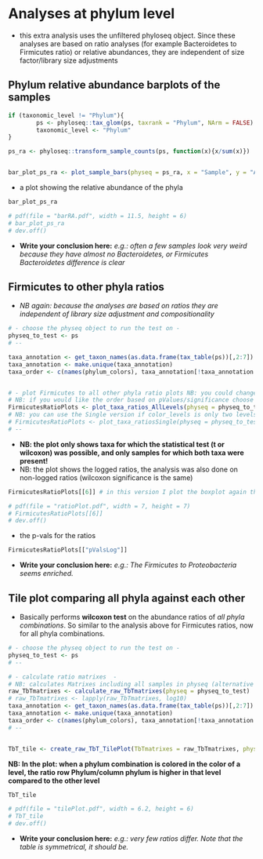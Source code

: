 # Analyses at phylum level

- this extra analysis uses the unfiltered phyloseq object. Since these analyses are based on ratio analyses (for example Bacteroidetes to Firmicutes ratio) or relative abundances, they are independent of size factor/library size adjustments


## Phylum relative abundance barplots of the samples

```r
if (taxonomic_level != "Phylum"){
        ps <- phyloseq::tax_glom(ps, taxrank = "Phylum", NArm = FALSE)
        taxonomic_level <- "Phylum"
}

ps_ra <- phyloseq::transform_sample_counts(ps, function(x){x/sum(x)})


bar_plot_ps_ra <- plot_sample_bars(physeq = ps_ra, x = "Sample", y = "Abundance", group_var = group_var, color_levels = color_levels, fill = "Phylum", color_sample_names = TRUE, col_vec = phylum_colors, facet_grid = NULL)
```

- a plot showing the relative abundance of the phyla

```r
bar_plot_ps_ra

# pdf(file = "barRA.pdf", width = 11.5, height = 6)
# bar_plot_ps_ra
# dev.off()
```

- **Write your conclusion here:** *e.g.: often a few samples look very weird because they have almost no Bacteroidetes, or Firmicutes Bacteroidetes difference is clear*




## Firmicutes to other phyla ratios

- *NB again: because the analyses are based on ratios they are independent of library size adjustment and compositionality*

```r
# - choose the physeq object to run the test on -
physeq_to_test <- ps
# --

taxa_annotation <- get_taxon_names(as.data.frame(tax_table(ps))[,2:7])
taxa_annotation <- make.unique(taxa_annotation)
taxa_order <- c(names(phylum_colors), taxa_annotation[!taxa_annotation %in% names(phylum_colors)])


# - plot Firmicutes to all other phyla ratio plots NB: you could change taxa_den to maybe only Bacteroidetes -
# NB: if you would like the order based on pValues/significance choose tax_order = NULL
FirmicutesRatioPlots <- plot_taxa_ratios_AllLevels(physeq = physeq_to_test, group_var = group_var, color_levels = color_levels, tax_names = taxa_annotation, taxa_nom = "Firmicutes", taxa_den = NULL, tax_order = taxa_order, test = "wilcox.test", p_adjust_method = "fdr", symnum.args = list(cutpoints = c(0, 1e-04, 0.001, 0.01, 0.05, 1), symbols = c("****", "***", "**", "*", "ns")))
# NB: you can use the Single version if color_levels is only two levels and you do not want the bars.
# FirmicutesRatioPlots <- plot_taxa_ratiosSingle(physeq = physeq_to_test, group_var = group_var, color_levels = color_levels, tax_names = taxa_annotation, taxa_nom = "Firmicutes", taxa_den = NULL, tax_order = names(phylum_colors), test = "wilcox.test", p_adjust_method = "fdr", symnum.args = list(cutpoints = c(0, 1e-04, 0.001, 0.01, 0.05, 1), symbols = c("****", "***", "**", "*", "ns")))
# --

```

- **NB: the plot only shows taxa for which the statistical test (t or wilcoxon) was possible, and only samples for which both taxa were present!**
- NB: the plot shows the logged ratios, the analysis was also done on non-logged ratios (wilcoxon significance is the same)


```r
FirmicutesRatioPlots[[6]] # in this version I plot the boxplot again the logged ones

# pdf(file = "ratioPlot.pdf", width = 7, height = 7)
# FirmicutesRatioPlots[[6]]
# dev.off()
```

- the p-vals for the ratios

```r
FirmicutesRatioPlots[["pValsLog"]] 
```


- **Write your conclusion here:** *e.g.: The Firmicutes to Proteobacteria seems enriched.*




## Tile plot comparing all phyla against each other

- Basically performs **wilcoxon test** on the abundance ratios of *all phyla combinations*. So similar to the analysis above for Firmicutes ratios, now for all phyla combinations.


```r
# - choose the physeq object to run the test on -
physeq_to_test <- ps
# --

# - calculate ratio matrixes  -
# NB: calculates Matrixes including all samples in physeq (alternative use calculate_raw_TbTmatrixesSingle)
raw_TbTmatrixes <- calculate_raw_TbTmatrixes(physeq = physeq_to_test)
# raw_TbTmatrixes <- lapply(raw_TbTmatrixes, log10)
taxa_annotation <- get_taxon_names(as.data.frame(tax_table(ps))[,2:7])
taxa_annotation <- make.unique(taxa_annotation)
taxa_order <- c(names(phylum_colors), taxa_annotation[!taxa_annotation %in% names(phylum_colors)])
# --


TbT_tile <- create_raw_TbT_TilePlot(TbTmatrixes = raw_TbTmatrixes, physeq = physeq_to_test, group_var = group_var, color_levels = color_levels, signi_level = 0.05, tax_names = taxa_annotation, tax_order = taxa_order, test = "wilcoxon", p_adjust_method = "none")
```


**NB: In the plot: when a phylum combination is colored in the color of a level, the ratio row Phylum/column phylum is higher in that level compared to the other level**


```r
TbT_tile

# pdf(file = "tilePlot.pdf", width = 6.2, height = 6)
# TbT_tile
# dev.off()
```

- **Write your conclusion here:** *e.g.: very few ratios differ. Note that the table is symmetrical, it should be.*



